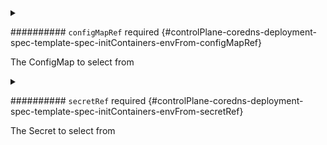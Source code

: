

<PartialPrefix />



<details className="config-field" data-expandable="true">
<summary>

########## `configMapRef` <span className="config-field-required" data-required="false">required</span> <span className="config-field-type"></span> <span className="config-field-default"></span> <span className="config-field-enum"></span> {#controlPlane-coredns-deployment-spec-template-spec-initContainers-envFrom-configMapRef}

The ConfigMap to select from

</summary>

<PartialConfigmaprefreference />


</details>



<details className="config-field" data-expandable="true">
<summary>

########## `secretRef` <span className="config-field-required" data-required="false">required</span> <span className="config-field-type"></span> <span className="config-field-default"></span> <span className="config-field-enum"></span> {#controlPlane-coredns-deployment-spec-template-spec-initContainers-envFrom-secretRef}

The Secret to select from

</summary>

<PartialSecretrefreference />


</details>
